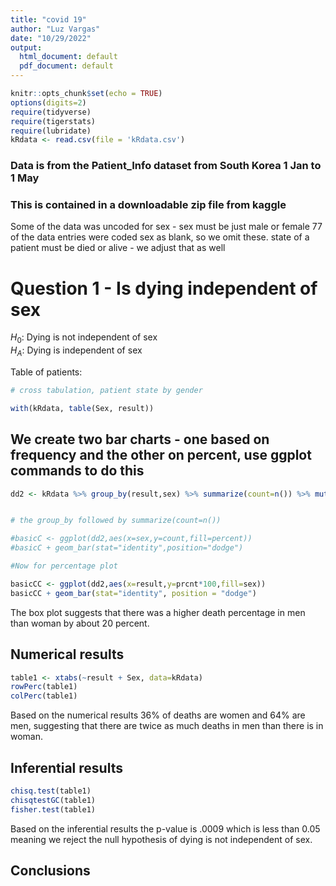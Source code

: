 ```yaml
---
title: "covid 19"
author: "Luz Vargas"
date: "10/29/2022"
output:
  html_document: default
  pdf_document: default
---
```


```r
knitr::opts_chunk$set(echo = TRUE)
options(digits=2)
require(tidyverse)
require(tigerstats)
require(lubridate)
kRdata <- read.csv(file = 'kRdata.csv')
```
### Data is from the Patient_Info dataset from South Korea 1 Jan to 1 May 
### This is contained in a downloadable zip file from kaggle

Some of the data was uncoded for sex - sex must be just male or female
77 of the data entries were coded sex  as blank, so we omit these.
state of a patient must be died or alive - we adjust that as well   
  
# Question 1 - Is dying independent of sex

$H_0$: Dying is not independent of sex  
$H_A$: Dying is independent of sex  


Table of patients:
```r

# cross tabulation, patient state by gender

with(kRdata, table(Sex, result))

```

## We create two bar charts - one based on frequency and the other on percent, use ggplot commands to do this

```r
dd2 <- kRdata %>% group_by(result,sex) %>% summarize(count=n()) %>% mutate(prcnt=count/sum(count))


# the group_by followed by summarize(count=n())

#basicC <- ggplot(dd2,aes(x=sex,y=count,fill=percent))
#basicC + geom_bar(stat="identity",position="dodge")

#Now for percentage plot

basicCC <- ggplot(dd2,aes(x=result,y=prcnt*100,fill=sex)) 
basicCC + geom_bar(stat="identity", position = "dodge")
```

  
The box plot suggests that there was a higher death percentage in men than woman by about 20 percent.




  
## Numerical results

```r
table1 <- xtabs(~result + Sex, data=kRdata)
rowPerc(table1)
colPerc(table1)
```

Based on the numerical results 36% of deaths are women and 64% are men, suggesting that there are twice as much deaths in men than there is in woman.


## Inferential results 

```r
chisq.test(table1)
chisqtestGC(table1)
fisher.test(table1)
```

Based on the inferential results the p-value is .0009 which is less than 0.05 meaning we reject the null hypothesis of dying is not independent of sex.  



## Conclusions

